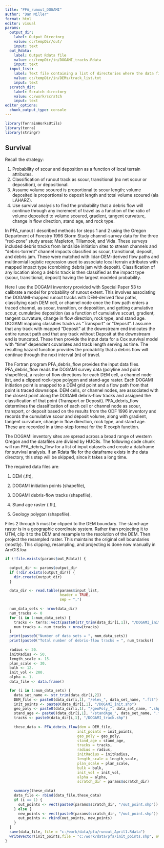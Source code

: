 ```yaml
---
title: "PFA_runout_DOGAMI"
author: "Dan Miller"
format: html
editor: visual
params:
  output_dir:
    label: Output Directory
    value: c:/tempDir/out/
    input: text
  out_Rdata:
    label: Output Rdata file
    value: c:/tempDir/in/DOGAMI_tracks.Rdata
    input: text
  input_list:
    label: Text file containing a list of directories where the data files are found.
    value: c:/tempDir/in/DEMs/track_list.txt
    input: text
  scratch_dir:
    label: Scratch directory
    value: c:/work/scratch
    input: text 
editor_options: 
  chunk_output_type: console
---
```


```r
library(TerrainWorksUtils)
library(terra)
library(stringr)
```

## Survival

Recall the strategy:

1.  Probability of scour and deposition as a function of local terrain attributes.
2.  Classification of runout track as scour, transitional (no net scour or deposition), or depositional.
3.  Assume volume scoured is proportional to scour length; volume deposited is proportional to deposit length and total volume scoured (ala LAHARZ).
4.  Use survival analysis to find the probability that a debris flow will continue through any increment of travel as a function of the ratio of volume deposited to volume scoured, gradient, tangent curvature, change in flow direction, stand age, and rock type.

In PFA_runout I described methods for steps 1 and 2 using the Oregon Department of Forestry 1996 Storm Study channel-survey data for the three "red-zone" study areas: Mapleton, Tillamook, and Vida. These surveys included debris tracks from landslide initiation sites to stream channels and "debris-torrent" channel impacts classified as scour, transitional, deposit, and debris jam. These were matched with lidar-DEM-derived flow paths and multinomial logistic regression used to associate local terrain attributes with mapped impact type (combining debris jam with deposit). Classification of any location along a debris track is then classified as the impact type (scour, transitional, deposit) having the largest modeled probability.

Here I use the DOGAMI inventory provided with Special Paper 53 to calibrate a model for probability of runout extent. This involves associating the DOGAMI-mapped runout tracks with DEM-derived flow paths, classifying each DEM cell, or channel node once the flow path enters a traced channel, as scour, transition, or deposition, and getting cumulative scour, cumulative deposition (as a function of cumulative scour), gradient, tangent curvature, change in flow direction, rock type, and stand age. DOGAMI mapping classifies tracks as "Transport" or "Deposit". I assume that any track with mapped "Deposit" at the downstream end indicates the entire runout path and that any track without Deposit at the downstream end is truncated. These then provide the input data for a Cox survival model with "time" dependent covariates and track length serving as time. The resulting hazard function provides the probability that a debris flow will continue through the next interval (m) of travel.

The Fortran program PFA_debris_flow provides the input data files. PFA_debris_flow reads the DOGAMI survey data (polyline and point shapefiles), a raster of flow directions for each DEM cell, a channel node list, and a clipped rock-type polygon and stand-age raster. Each DOGAMI initiation point is snapped to a DEM grid point and a flow path from that point is traced downslope. DEM cells, or channel nodes, are associated with the closest point along the DOGAMI debris-flow tracks and assigned the classification of that point (Transport or Deposit). PFA_debris_flow determines the classification of each cell or channel node as scour, transport, or deposit based on the results from the ODF 1996 inventory and records the cumulative scour and deposit volume, along with gradient, tangent curvature, change in flow direction, rock type, and stand age. These are recorded in a time-step format for the R coxph function.

The DOGAMI inventory sites are spread across a broad range of western Oregon and the datafiles are divided by HUC8s. The following code chunk will run PFA_debris_flow for a list of input datasets and create a dataframe for survival analysis. If an Rdata file for the dataframe exists in the data directory, this step will be skipped, since it takes a long time.

The required data files are:

1.  DEM (.flt),

2.  DOGAMI initiation points (shapefile),

3.  DOGAMI debris-flow tracks (shapefile),

4.  Stand age raster (.flt),

5.  Geology polygon (shapefile).

Files 2 through 5 must be clipped to the DEM boundary. The stand-age raster is in a geographic coordinate system. Rather than projecting it to UTM, clip it to the DEM and resample to the resolution of the DEM. Then project the resampled raster. This maintains the original cell boundaries (mostly). This clipping, resampling, and projecting is done now manually in ArcGIS.loa

```r

if (!file.exists(params$out_Rdata)) {
  
  output_dir <- params$output_dir
  if (!dir.exists(output_dir)) {
    dir.create(output_dir)
  }

  data_dir <- read.table(params$input_list, 
                         header = TRUE,
                         sep = ",")
  
  num_data_sets <- nrow(data_dir)
  num_tracks <- 0
  for (i in 1:num_data_sets) {
    tracks <- terra::vect(paste0(str_trim(data_dir[i,1]), "/DOGAMI_init.shp"))
    num_tracks <- num_tracks + nrow(tracks)
  }
  print(paste0("Number of data sets = ", num_data_sets))
  print(paste0("Total number of debris-flow tracks = ", num_tracks))
  
  radius <- 20.
  initRadius <- 50.
  length_scale <- 15.
  plan_scale <- 30.
  bulk <- 12.
  init_vol <- 200.
  alpha <- 1.
  data_file <- data.frame()

  for (i in 1:num_data_sets) {
    data_set_name <- str_trim(data_dir[i,2])
    DEM_file <- paste0(data_dir[i,1], "/elev_", data_set_name, ".flt")
    init_points <- paste0(data_dir[i,1], "/DOGAMI_init.shp")
    geo_poly <- paste0(data_dir[i,1], "/geoPoly_", data_set_name, ".shp")
    stand_age <- paste0(data_dir[i,1], "/standAge_", data_set_name, ".flt")
    tracks <- paste0(data_dir[i,1], "/DOGAMI_track.shp")
    
    these_data <- PFA_debris_flow(dem = DEM_file,
                                 init_points = init_points,
                                 geo_poly = geo_poly,
                                 stand_age = stand_age,
                                 tracks = tracks,
                                 radius = radius,
                                 initRadius = initRadius,
                                 length_scale = length_scale,
                                 plan_scale = plan_scale,
                                 bulk = bulk,
                                 init_vol = init_vol,
                                 alpha = alpha,
                                 scratch_dir = params$scratch_dir)    
    
    summary(these_data)
    data_file <- rbind(data_file,these_data)
    if (i == 1) {
      out_points <- vect(paste0(params$scratch_dir, "/out_point.shp"))
    } else {
      new_points <- vect(paste0(params$scratch_dir, "/out_point.shp"))
      out_points <- rbind(out_points, new_points)
    }    
  }
  save(data_file, file = "c:/work/data/pfa/runout_April1.Rdata")
  writeVector(init_points,file = "c:/work/data/pfa/init_points.shp", overwrite = TRUE)
}
```
